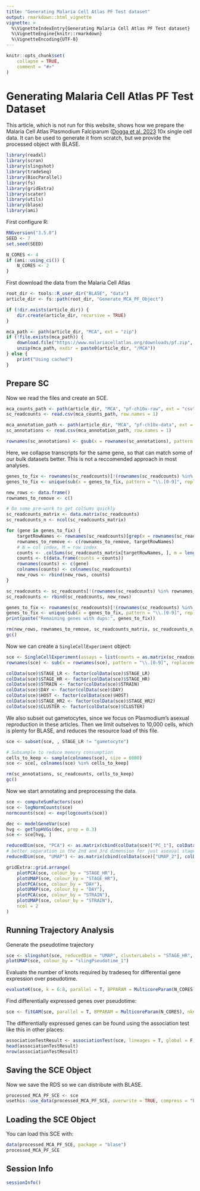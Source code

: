 ```yaml
---
title: "Generating Malaria Cell Atlas PF Test dataset"
output: rmarkdown::html_vignette
vignette: >
  %\VignetteIndexEntry{Generating Malaria Cell Atlas PF Test dataset}
  %\VignetteEngine{knitr::rmarkdown}
  %\VignetteEncoding{UTF-8}
---
```


```r
knitr::opts_chunk$set(
    collapse = TRUE,
    comment = "#>"
)
```

# Generating Malaria Cell Atlas PF Test Dataset

This article, which is not run for this website, shows how we prepare the Malaria Cell Atlas Plasmodium Falciparum ([Dogga et al. 2023](https://www.science.org/doi/10.1126/science.adj4088) 10x single cell data. It can be used to generate it from scratch, but we provide the processed object with BLASE.

```r
library(readxl)
library(scran)
library(slingshot)
library(tradeSeq)
library(BiocParallel)
library(fs)
library(gridExtra)
library(scater)
library(utils)
library(blase)
library(ami)
```

First configure R:
```r
RNGversion("3.5.0")
SEED <- 7
set.seed(SEED)
```

```r
N_CORES <- 4
if (ami::using_ci()) {
    N_CORES <- 2
}
```

First download the data from the Malaria Cell Atlas
```r
root_dir <- tools::R_user_dir("BLASE", "data")
article_dir <- fs::path(root_dir, "Generate_MCA_PF_Object")

if (!dir.exists(article_dir)) {
    dir.create(article_dir, recursive = TRUE)
}

mca_path <- path(article_dir, "MCA", ext = "zip")
if (!file.exists(mca_path)) {
    download.file("https://www.malariacellatlas.org/downloads/pf.zip", mca_path)
    unzip(mca_path, exdir = paste0(article_dir, "/MCA"))
} else {
    print("Using cached")
}
```

## Prepare SC
Now we read the files and create an SCE.

```r
mca_counts_path <- path(article_dir, "MCA", "pf-ch10x-raw", ext = "csv")
sc_readcounts <- read.csv(mca_counts_path, row.names = 1)

mca_annotation_path <- path(article_dir, "MCA", "pf-ch10x-data", ext = "csv")
sc_annotations <- read.csv(mca_annotation_path, row.names = 1)

rownames(sc_annotations) <- gsub(x = rownames(sc_annotations), pattern = "-", replacement = ".", fixed = TRUE)
```

Here, we collapse transcripts for the same gene, so that can match some of our bulk datasets better. This is not a reccomended approach in most analyses.
```r
genes_to_fix <- rownames(sc_readcounts)[!(rownames(sc_readcounts) %in% sub(x = rownames(sc_readcounts), pattern = "\\.[0-9]", replacement = ""))]
genes_to_fix <- unique(sub(x = genes_to_fix, pattern = "\\.[0-9]", replacement = ""))

new_rows <- data.frame()
rownames_to_remove <- c()

# Do some pre-work to get colSums quickly
sc_readcounts_matrix <- data.matrix(sc_readcounts)
sc_readcounts_n <- ncol(sc_readcounts_matrix)

for (gene in genes_to_fix) {
    targetRowNames <- rownames(sc_readcounts)[grep(x = rownames(sc_readcounts), pattern = gene)]
    rownames_to_remove <- c(rownames_to_remove, targetRowNames)
    # N = col index, M = row index
    counts <- .colSums(sc_readcounts_matrix[targetRowNames, ], m = length(targetRowNames), n = sc_readcounts_n)
    counts <- t(data.frame(counts = counts))
    rownames(counts) <- c(gene)
    colnames(counts) <- colnames(sc_readcounts)
    new_rows <- rbind(new_rows, counts)
}

sc_readcounts <- sc_readcounts[!(rownames(sc_readcounts) %in% rownames_to_remove), ]
sc_readcounts <- rbind(sc_readcounts, new_rows)

genes_to_fix <- rownames(sc_readcounts)[!(rownames(sc_readcounts) %in% sub(x = rownames(sc_readcounts), pattern = "\\.[0-9]", replacement = ""))]
genes_to_fix <- unique(sub(x = genes_to_fix, pattern = "\\.[0-9]", replacement = ""))
print(paste("Remaining genes with dups:", genes_to_fix))

rm(new_rows, rownames_to_remove, sc_readcounts_matrix, sc_readcounts_n, genes_to_fix, targetRowNames, gene)
gc()
```

Now we can create a `SingleCellExperiment` object:
```r
sce <- SingleCellExperiment(assays = list(counts = as.matrix(sc_readcounts)), colData = sc_annotations)
rownames(sce) <- sub(x = rownames(sce), pattern = "\\.[0-9]", replacement = "")

colData(sce)$STAGE_LR <- factor(colData(sce)$STAGE_LR)
colData(sce)$STAGE_HR <- factor(colData(sce)$STAGE_HR)
colData(sce)$STRAIN <- factor(colData(sce)$STRAIN)
colData(sce)$DAY <- factor(colData(sce)$DAY)
colData(sce)$HOST <- factor(colData(sce)$HOST)
colData(sce)$STAGE_HR2 <- factor(colData(sce)$STAGE_HR2)
colData(sce)$CLUSTER <- factor(colData(sce)$CLUSTER)
```

We also subset out gametocytes, since we focus on Plasmodium's asexual reproduction in these articles. Then we limit outselves to 10,000 cells, which is plenty for BLASE, and reduces the resource load of this file.
```r
sce <- subset(sce, , STAGE_LR != "gametocyte")

# Subsample to reduce memory consumption
cells_to_keep <- sample(colnames(sce), size = 6000)
sce <- sce[, colnames(sce) %in% cells_to_keep]

rm(sc_annotations, sc_readcounts, cells_to_keep)
gc()
```

Now we start annotating and preprocessing the data.
```r
sce <- computeSumFactors(sce)
sce <- logNormCounts(sce)
normcounts(sce) <- exp(logcounts(sce))

dec <- modelGeneVar(sce)
hvg <- getTopHVGs(dec, prop = 0.3)
sce <- sce[hvg, ]

reducedDim(sce, "PCA") <- as.matrix(cbind(colData(sce)["PC_1"], colData(sce)["PC_2"], colData(sce)["PC_3"]))
# better separation in the 2nd and 3rd dimension for just asexual stages
reducedDim(sce, "UMAP") <- as.matrix(cbind(colData(sce)["UMAP_2"], colData(sce)["UMAP_3"]))

gridExtra::grid.arrange(
    plotPCA(sce, colour_by = "STAGE_HR"),
    plotUMAP(sce, colour_by = "STAGE_HR"),
    plotPCA(sce, colour_by = "DAY"),
    plotUMAP(sce, colour_by = "DAY"),
    plotPCA(sce, colour_by = "STRAIN"),
    plotUMAP(sce, colour_by = "STRAIN"),
    ncol = 2
)
```

## Running Trajectory Analysis

Generate the pseudotime trajectory
```r
sce <- slingshot(sce, reducedDim = "UMAP", clusterLabels = "STAGE_HR", start.clus = "early ring")
plotUMAP(sce, colour_by = "slingPseudotime_1")
```

Evaluate the number of knots required by tradeseq for differential gene expression over pseudotime.
```r
evaluateK(sce, k = 6:8, parallel = T, BPPARAM = MulticoreParam(N_CORES), nGenes = length(rownames(sce)))
```

Find differentially expressed genes over pseudotime:
```r
sce <- fitGAM(sce, parallel = T, BPPARAM = MulticoreParam(N_CORES), nknots = 7)
```

The differentially expressed genes can be found using the association test like this in other places:
```r
associationTestResult <- associationTest(sce, lineages = T, global = F, contrastType = "consecutive")
head(associationTestResult)
nrow(associationTestResult)
```

## Saving the SCE Object
Now we save the RDS so we can distribute with BLASE.
```r
processed_MCA_PF_SCE <- sce
usethis::use_data(processed_MCA_PF_SCE, overwrite = TRUE, compress = "bzip2")
```

## Loading the SCE Object
You can load this SCE with:
```r
data(processed_MCA_PF_SCE, package = "blase")
processed_MCA_PF_SCE
```

## Session Info
``` r
sessionInfo()
```
